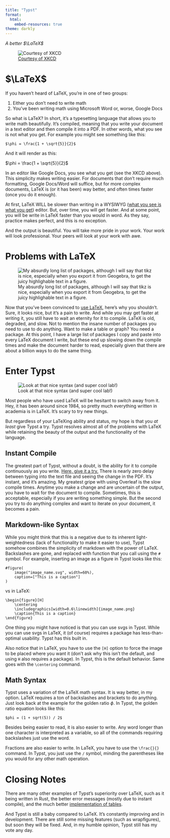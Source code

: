 ```yaml
---
title: "Typst"
format:
  html:
    embed-resources: true
theme: darkly
---
```

<script src="https://raw.githubusercontent.com/davidjbradshaw/iframe-resizer/master/js/iframeResizer.contentWindow.min.js"></script>

*A better $\LaTeX$*

![[Courtesy of XKCD](https://xkcd.com/1341/)](https://imgs.xkcd.com/comics/types_of_editors.png)

# $\LaTeX$

If you haven't heard of LaTeX, you're in one of two groups:

1. Either you don't need to write math
2. You've been writing math using Microsoft Word or, worse, Google Docs

So what is LaTeX? In short, it's a typesetting language that allows you to write math beautifully. It's compiled, meaning that you write your document in a text editor and then compile it into a PDF. In other words, what you see is not what you get. For example you might see something like this:

```
$\phi = \frac{1 + \sqrt{5}}{2}$
```

And it will render as this:

$\phi = \frac{1 + \sqrt{5}}{2}$

In an editor like Google Docs, you see what you get (see the XKCD above). This simplicity makes writing easier. For documents that don't require much formatting, Google Docs/Word will suffice, but for more complex documents, LaTeX is (or it has been) way better, and often times faster (once you do it enough).

At first, LaTeX WILL be slower than writing in a WYSIWYG ([what you see is what you get](https://en.wikipedia.org/wiki/WYSIWYG)) editor. But, over time, you will get faster. And at some point, you will be write in LaTeX faster than you would in word. As they say, practice makes perfect, and this is no exception. 

And the output is beautiful. You will take more pride in your work. Your work will look professional. Your peers will look at your work with awe. 

# Problems with LaTeX

![My absurdly long list of packages, although I will say that tikz is nice, especially when you export it from Geogebra, to get the juicy highlighable text in a figure.](overleaf.png)

Now that you've been convinced to [use LaTeX](https://overleaf.com), here's why you shouldn't. Sure, it looks nice, but it's a pain to write. And while you may get faster at writing it, you still have to wait an eternity for it to compile. LaTeX is old, degraded, and slow. Not to mention the insane number of packages you need to use to do anything. Want to make a table or graph? You need a package. At this point, I have a large list of packages I copy and paste into every LaTeX document I write, but these end up slowing down the compile times and make the document harder to read, especially given that there are about a billion ways to do the same thing. 

# Enter Typst

![Look at that nice syntax (and super cool lab!)](typst.png)

Most people who have used LaTeX will be hesitant to switch away from it. Hey, it has been around since 1984, so pretty much everything written in academia is in LaTeX. It's scary to try new things. 

But regardless of your LaTeXing ability and status, my hope is that you *at least* give Typst a try. Typst resolves almost all of the problems with LaTeX while retaining the beauty of the output and the functionality of the language.

## Instant Compile

The greatest part of Typst, without a doubt, is the ability for it to compile continuously as you write. [Here, give it a try.](https://typst.app) There is nearly zero delay between typing into the text file and seeing the change in the PDF. It's instant, and it's amazing. My greatest gripe with using Overleaf is the slow compile times. Anytime you make a change and are uncertain of the output, you have to wait for the document to compile. Sometimes, this is acceptable, especially if you are writing something simple. But the second you try to do anything complex and want to iterate on your document, it becomes a pain. 

## Markdown-like Syntax

While you might think that this is a negative due to its inherent light-weightedness (lack of functionality to make it easier to use), Typst somehow combines the simplicity of markdown with the power of LaTeX. Backslashes are gone, and replaced with function that you call using the `#` symbol. For example, inserting an image as a figure in Typst looks like this:

```
#figure(
    image("image_name.svg", width=60%),
    caption=["This is a caption"]
)
```

vs in LaTeX:

```
\begin{figure}[H]
    \centering
    \includegraphics[width=0.6\linewidth]{image_name.png}
    \caption{This is a caption}
\end{figure}
```

One thing you might have noticed is that you can use svgs in Typst. While you can use svgs in LaTeX, it (of course) requires a package has less-than-optimal usability. Typst has this built in.

Also notice that in LaTeX, you have to use the `[H]` option to force the image to be placed where you want it (don't ask why this isn't the default, and using `H` also requires a package). In Typst, this is the default behavior. Same goes with the `\centering` command.

## Math Syntax

Typst uses a variation of the LaTeX math syntax. It is way better, in my option. LaTeX requires a ton of backslashes and brackets to do anything. Just look back at the example for the golden ratio $\phi$. In Typst, the golden ratio equation looks like this:

```
$phi = (1 + sqrt(5)) / 2$
```

Besides being easier to read, it is also easier to write. Any word longer than one character is interpreted as a variable, so all of the commands requiring backslashes just use the word. 

Fractions are also easier to write. In LaTeX, you have to use the `\frac{}{}` command. In Typst, you just use the `/` symbol, minding the parentheses like you would for any other math operation. 

# Closing Notes

There are many other examples of Typst's superiority over LaTeX, such as it being written in Rust, the better error messages (mostly due to instant compile), and the much better [implementation of tables](https://typst-table.vercel.app/). 

And Typst is still a baby compared to LaTeX. It's constantly improving and in development. There are still some missing features (such as wrapfigures), but soon they will be fixed. And, in my humble opinion, Typst still has my vote any day.




<script>
x=document.querySelectorAll("a");
for(i=0;i<x.length;i++)
{
   x[i].setAttribute("target","_blank");
}
</script>